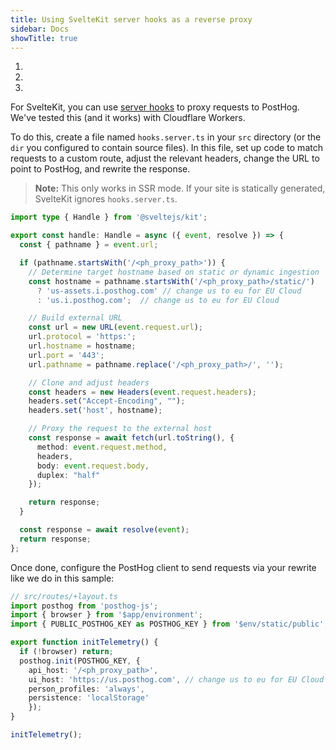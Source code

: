```yaml
---
title: Using SvelteKit server hooks as a reverse proxy
sidebar: Docs
showTitle: true
---
```



<CalloutBox icon="IconWarning" title="Warning" type="fyi">

  1. <ProxyWarning />
  2. <RegionWarning />
  3. <ProxyPathNamesWarning />

</CalloutBox>

For SvelteKit, you can use [server hooks](https://svelte.dev/docs/kit/hooks#Server-hooks) to proxy requests to PostHog. We've tested this (and it works) with Cloudflare Workers. 

To do this, create a file named `hooks.server.ts` in your `src` directory (or the `dir` you configured to contain source files). In this file, set up code to match requests to a custom route, adjust the relevant headers, change the URL to point to PostHog, and rewrite the response. 

> **Note:** This only works in SSR mode. If your site is statically generated, SvelteKit ignores `hooks.server.ts`. 

```ts
import type { Handle } from '@sveltejs/kit';

export const handle: Handle = async ({ event, resolve }) => {
  const { pathname } = event.url;

  if (pathname.startsWith('/<ph_proxy_path>')) {
    // Determine target hostname based on static or dynamic ingestion
    const hostname = pathname.startsWith('/<ph_proxy_path>/static/')
      ? 'us-assets.i.posthog.com' // change us to eu for EU Cloud
      : 'us.i.posthog.com';  // change us to eu for EU Cloud

    // Build external URL
    const url = new URL(event.request.url);
    url.protocol = 'https:';
    url.hostname = hostname;
    url.port = '443';
    url.pathname = pathname.replace('/<ph_proxy_path>/', '');

    // Clone and adjust headers
    const headers = new Headers(event.request.headers);
    headers.set("Accept-Encoding", "");
    headers.set('host', hostname);

    // Proxy the request to the external host
    const response = await fetch(url.toString(), {
      method: event.request.method,
      headers,
      body: event.request.body,
      duplex: "half"
    });

    return response;
  }

  const response = await resolve(event);
  return response;
};
```

Once done, configure the PostHog client to send requests via your rewrite like we do in this sample: 

```ts
// src/routes/+layout.ts
import posthog from 'posthog-js';
import { browser } from '$app/environment';
import { PUBLIC_POSTHOG_KEY as POSTHOG_KEY } from '$env/static/public';

export function initTelemetry() {
  if (!browser) return;
  posthog.init(POSTHOG_KEY, {
    api_host: '/<ph_proxy_path>',
    ui_host: 'https://us.posthog.com', // change us to eu for EU Cloud
    person_profiles: 'always',
    persistence: 'localStorage'
	});
}

initTelemetry();
```
